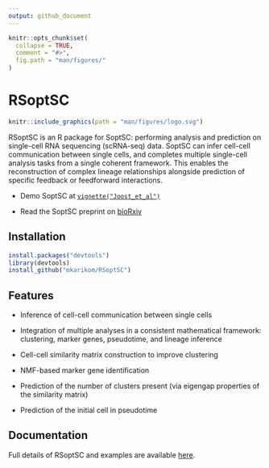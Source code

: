 ```yaml
---
output: github_document
---
```


<!-- README.md is generated from README.Rmd. Please edit that file -->

```r
knitr::opts_chunk$set(
  collapse = TRUE,
  comment = "#>",
  fig.path = "man/figures/"
)
```

# RSoptSC 

```r
knitr::include_graphics(path = "man/figures/logo.svg")
```

RSoptSC is an R package for SoptSC: performing analysis and prediction on single-cell RNA sequencing (scRNA-seq) data. SoptSC can infer cell-cell communication between single cells, and completes multiple single-cell analysis tasks from a single coherent framework. This enables the reconstruction of complex lineage relationships alongside prediction of specific feedback or feedforward interactions. 

* Demo SoptSC at [`vignette("Joost_et_al")`](https://mkarikom.github.io/RSoptSC/articles/Joost_et_al.html)

* Read the SoptSC preprint on [bioRxiv](https://www.biorxiv.org/content/early/2018/05/12/168922)


## Installation

```r
install.packages("devtools")
library(devtools)
install_github("mkarikom/RSoptSC")
```


## Features

* Inference of cell-cell communication between single cells

* Integration of multiple analyses in a consistent mathematical framework: clustering, marker genes, pseudotime, and lineage inference

* Cell-cell similarity matrix construction to improve clustering

* NMF-based marker gene identification

* Prediction of the number of clusters present (via eigengap properties of the similarity matrix)

* Prediction of the initial cell in pseudotime


## Documentation

Full details of RSoptSC and examples are available [here](https://mkarikom.github.io/RSoptSC).
